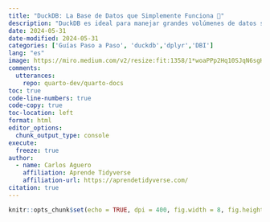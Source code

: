```yaml
---
title: "DuckDB: La Base de Datos que Simplemente Funciona 🚀"
description: "DuckDB es ideal para manejar grandes volúmenes de datos sin necesidad de equipos potentes ni costosos. Además, facilita compartir datos estructurados, sin instalación ni configuración. Simplemente funciona, ¡es magia! ✨"
date: 2024-05-31
date-modified: 2024-05-31
categories: ['Guías Paso a Paso', 'duckdb','dplyr','DBI']
lang: "es"
image: https://miro.medium.com/v2/resize:fit:1358/1*woaPPp2Hq10SJqN6sgH0yQ.jpeg
comments:
  utterances:
    repo: quarto-dev/quarto-docs
toc: true
code-line-numbers: true
code-copy: true
toc-location: left
format: html
editor_options: 
  chunk_output_type: console
execute: 
  freeze: true
author:
  - name: Carlos Aguero
    affiliation: Aprende Tidyverse
    affiliation-url: https://aprendetidyverse.com/
citation: true
---
```


```r
knitr::opts_chunk$set(echo = TRUE, dpi = 400, fig.width = 8, fig.height = 6)
```

